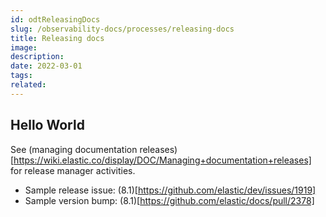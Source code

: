 ---
id: odtReleasingDocs
slug: /observability-docs/processes/releasing-docs
title: Releasing docs
image:
description:
date: 2022-03-01
tags:
related:
---

## Hello World

See (managing documentation releases)[https://wiki.elastic.co/display/DOC/Managing+documentation+releases] for release manager activities.

* Sample release issue: (8.1)[https://github.com/elastic/dev/issues/1919]
* Sample version bump: (8.1)[https://github.com/elastic/docs/pull/2378]
